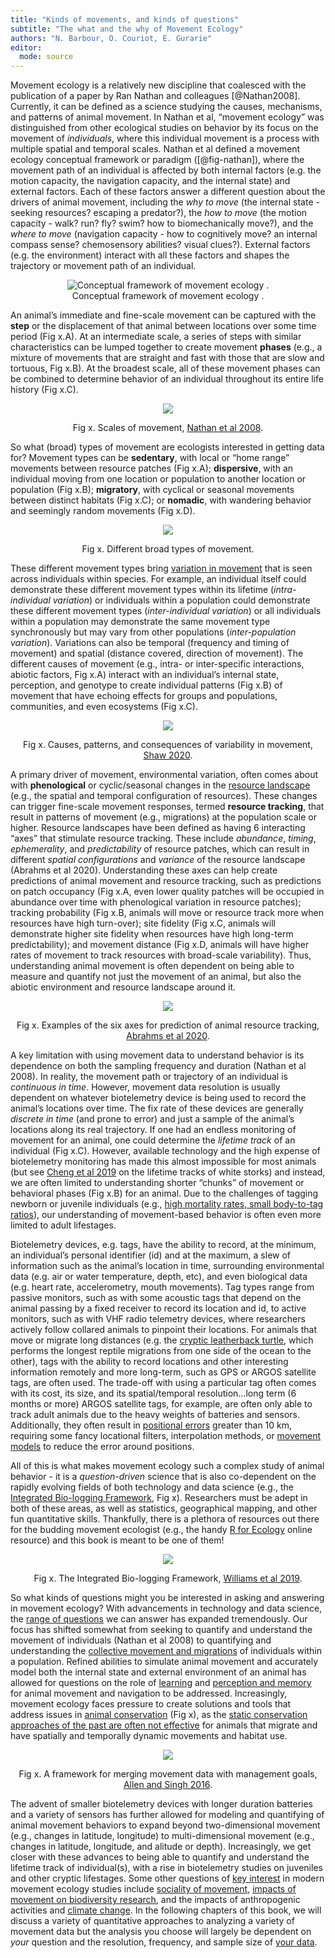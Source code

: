 ```yaml
---
title: "Kinds of movements, and kinds of questions"
subtitle: "The what and the why of Movement Ecology" 
authors: "N. Barbour, O. Couriot, E. Gurarie"
editor: 
  mode: source
---
```


Movement ecology is a relatively new discipline that coalesced with the publication of a paper by Ran Nathan and colleagues [@Nathan2008]. Currently, it can be defined as a science studying the causes, mechanisms, and patterns of animal movement. In Nathan et al, "movement ecology" was distinguished from other ecological studies on behavior by its focus on the movement of *individuals*, where this individual movement is a process with multiple spatial and temporal scales. Nathan et al defined a movement ecology conceptual framework or paradigm ([@fig-nathan]), where the movement path of an individual is affected by both internal factors (e.g. the motion capacity, the navigation capacity, and the internal state) and external factors. Each of these factors answer a different question about the drivers of animal movement, including the *why to move* (the internal state - seeking resources? escaping a predator?), the *how to move* (the motion capacity - walk? run? fly? swim? how to biomechanically move?), and the *where to move* (navigation capacity - how to cognitively move? an internal compass sense? chemosensory abilities? visual clues?). External factors (e.g. the environment) interact with all these factors and shapes the trajectory or movement path of an individual.

<center>![Conceptual framework of movement ecology .](images/Nathanetal_Fig1.PNG){#fig-nathan}</center>

An animal's immediate and fine-scale movement can be captured with the **step** or the displacement of that animal between locations over some time period (Fig x.A). At an intermediate scale, a series of steps with similar characteristics can be lumped together to create movement **phases** (e.g., a mixture of movements that are straight and fast with those that are slow and tortuous, Fig x.B). At the broadest scale, all of these movement phases can be combined to determine behavior of an individual throughout its entire life history (Fig x.C).

<center>

![](images/Nathanetal_Fig2.PNG)

Fig x. Scales of movement, [Nathan et al 2008](https://www.pnas.org/doi/10.1073/pnas.0800375105).

</center>

So what (broad) types of movement are ecologists interested in getting data for? Movement types can be **sedentary**, with local or "home range" movements between resource patches (Fig x.A); **dispersive**, with an individual moving from one location or population to another location or population (Fig x.B); **migratory**, with cyclical or seasonal movements between distinct habitats (Fig x.C); or **nomadic**, with wandering behavior and seemingly random movements (Fig x.D).

<center>

![](images/MovementTypes.PNG)

Fig x. Different broad types of movement.

</center>

These different movement types bring [variation in movement](https://movementecologyjournal.biomedcentral.com/articles/10.1186/s40462-020-0197-x) that is seen across individuals within species. For example, an individual itself could demonstrate these different movement types within its lifetime (*intra-individual variation*) or individuals within a population could demonstrate these different movement types (*inter-individual variation*) or all individuals within a population may demonstrate the same movement type synchronously but may vary from other populations (*inter-population variation*). Variations can also be temporal (frequency and timing of movement) and spatial (distance covered, direction of movement). The different causes of movement (e.g., intra- or inter-specific interactions, abiotic factors, Fig x.A) interact with an individual's internal state, perception, and genotype to create individual patterns (Fig x.B) of movement that have echoing effects for groups and populations, communities, and even ecosystems (Fig x.C).

<center>

![](images/Shaw2020_Fig1.PNG)

Fig x. Causes, patterns, and consequences of variability in movement, [Shaw 2020](https://movementecologyjournal.biomedcentral.com/articles/10.1186/s40462-020-0197-x).

</center>

A primary driver of movement, environmental variation, often comes about with **phenological** or cyclic/seasonal changes in the [resource landscape](https://pubmed.ncbi.nlm.nih.gov/33229137/) (e.g., the spatial and temporal configuration of resources). These changes can trigger fine-scale movement responses, termed **resource tracking**, that result in patterns of movement (e.g., migrations) at the population scale or higher. Resource landscapes have been defined as having 6 interacting "axes" that stimulate resource tracking. These include *abundance*, *timing*, *ephemerality*, and *predictability* of resource patches, which can result in different *spatial configurations* and *variance* of the resource landscape (Abrahms et al 2020). Understanding these axes can help create predictions of animal movement and resource tracking, such as predictions on patch occupancy (Fig x.A, even lower quality patches will be occupied in abundance over time with phenological variation in resource patches); tracking probability (Fig x.B, animals will move or resource track more when resources have high turn-over); site fidelity (Fig x.C, animals will demonstrate higher site fidelity when resources have high long-term predictability); and movement distance (Fig x.D, animals will have higher rates of movement to track resources with broad-scale variability). Thus, understanding animal movement is often dependent on being able to measure and quantify not just the movement of an animal, but also the abiotic environment and resource landscape around it.

<center>

![](images/Abrahms_etal_Fig1.PNG)

Fig x. Examples of the six axes for prediction of animal resource tracking, [Abrahms et al 2020](https://pubmed.ncbi.nlm.nih.gov/33229137/).

</center>

A key limitation with using movement data to understand behavior is its dependence on both the sampling frequency and duration (Nathan et al 2008). In reality, the movement path or trajectory of an individual is *continuous in time*. However, movement data resolution is usually dependent on whatever biotelemetry device is being used to record the animal's locations over time. The fix rate of these devices are generally *discrete in time* (and prone to error) and just a sample of the animal's locations along its real trajectory. If one had an endless monitoring of movement for an animal, one could determine the *lifetime track* of an individual (Fig x.C). However, available technology and the high expense of biotelemetry monitoring has made this almost impossible for most animals (but see [Cheng et al 2019](https://onlinelibrary.wiley.com/doi/full/10.1002/ece3.5395) on the lifetime tracks of white storks) and instead, we are often limited to understanding shorter "chunks" of movement or behavioral phases (Fig x.B) for an animal. Due to the challenges of tagging newborn or juvenile individuals (e.g., [high mortality rates, small body-to-tag ratios](https://www.int-res.com/abstracts/meps/v457/p165-170/)), our understanding of movement-based behavior is often even more limited to adult lifestages.

Biotelemetry devices, e.g. tags, have the ability to record, at the minimum, an individual's personal identifier (id) and at the maximum, a slew of information such as the animal's location in time, surrounding environmental data (e.g. air or water temperature, depth, etc), and even biological data (e.g. heart rate, accelerometry, mouth movements). Tag types range from passive monitors, such as with some acoustic tags that depend on the animal passing by a fixed receiver to record its location and id, to active monitors, such as with VHF radio telemetry devices, where researchers actively follow collared animals to pinpoint their locations. For animals that move or migrate long distances (e.g. the [cryptic leatherback turtle](https://besjournals.onlinelibrary.wiley.com/doi/full/10.1111/1365-2435.12073), which performs the longest reptile migrations from one side of the ocean to the other), tags with the ability to record locations and other interesting information remotely and more long-term, such as GPS or ARGOS satellite tags, are often used. The trade-off with using a particular tag often comes with its cost, its size, and its spatial/temporal resolution...long term (6 months or more) ARGOS satellite tags, for example, are often only able to track adult animals due to the heavy weights of batteries and sensors. Additionally, they often result in [positional errors](https://besjournals.onlinelibrary.wiley.com/doi/10.1111/j.2041-210X.2012.00245.x) greater than 10 km, requiring some fancy locational filters, interpolation methods, or [movement models](https://movementecologyjournal.biomedcentral.com/articles/10.1186/s40462-020-00217-7) to reduce the error around positions.

All of this is what makes movement ecology such a complex study of animal behavior - it is a *question-driven* science that is also co-dependent on the rapidly evolving fields of both technology and data science (e.g., the [Integrated Bio-logging Framework](https://www.ncbi.nlm.nih.gov/pmc/articles/PMC7041970/), Fig x). Researchers must be adept in both of these areas, as well as statistics, geographical mapping, and other fun quantitative skills. Thankfully, there is a plethora of resources out there for the budding movement ecologist (e.g., the handy [R for Ecology](https://www.rforecology.com/) online resource) and this book is meant to be one of them!

<center>

![](images/Williamsetal_2019_Fig1.PNG)

Fig x. The Integrated Bio-logging Framework, [Williams et al 2019](https://www.ncbi.nlm.nih.gov/pmc/articles/PMC7041970/).

</center>

So what kinds of questions might you be interested in asking and answering in movement ecology? With advancements in technology and data science, the [range of questions](https://www.degruyter.com/document/doi/10.2478/ami-2013-0002/html) we can answer has expanded tremendously. Our focus has shifted somewhat from seeking to quantify and understand the movement of individuals (Nathan et al 2008) to quantifying and understanding the [collective movement and migrations](https://royalsocietypublishing.org/doi/full/10.1098/rstb.2017.0004) of individuals within a population. Refined abilities to simulate animal movement and accurately model both the internal state and external environment of an animal has allowed for questions on the role of [learning](https://www.frontiersin.org/articles/10.3389/fevo.2021.681704/full) and [perception and memory](https://link.springer.com/article/10.1007/s12080-022-00542-0) for animal movement and navigation to be addressed. Increasingly, movement ecology faces pressure to create solutions and tools that address issues in [animal conservation](https://www.frontiersin.org/articles/10.3389/fevo.2015.00155/full) (Fig x), as the [static conservation approaches of the past are often not effective](https://esajournals.onlinelibrary.wiley.com/doi/abs/10.1890/130237) for animals that migrate and have spatially and temporally dynamic movements and habitat use.

<center>

![](images/AllenandSingh_2016_Fig1.PNG)

Fig x. A framework for merging movement data with management goals, [Allen and Singh 2016](https://www.frontiersin.org/articles/10.3389/fevo.2015.00155/full).

</center>

The advent of smaller biotelemetry devices with longer duration batteries and a variety of sensors has further allowed for modeling and quantifying of animal movement behaviors to expand beyond two-dimensional movement (e.g., changes in latitude, longitude) to multi-dimensional movement (e.g., changes in latitude, longitude, and alitude or depth). Increasingly, we get closer with these advances to being able to quantify and understand the lifetime track of individual(s), with a rise in biotelemetry studies on juveniles and other cryptic lifestages. Some other questions of [key interest](https://www.sciencedirect.com/science/article/abs/pii/S0169534716000604) in modern movement ecology studies include [sociality of movement](https://www.sciencedirect.com/science/article/pii/S0169534716000264?casa_token=8mp8o8eqOhcAAAAA:6nrTOYFJFmJ6oCw8_Z2lHaCtptXMLO5AHoKjLsyL-o7gFDnYlla5hz8_gF_mBM3HjyjIVvtyIPQ), [impacts of movement on biodiversity research](https://movementecologyjournal.biomedcentral.com/articles/10.1186/2051-3933-1-6), and the impacts of anthropogenic activities and [climate change](https://www.frontiersin.org/articles/10.3389/fevo.2018.00150/full). In the following chapters of this book, we will discuss a variety of quantitative approaches to analyzing a variety of movement data but the analysis you choose will largely be dependent on *your* question and the resolution, frequency, and sample size of [your data](https://besjournals.onlinelibrary.wiley.com/doi/full/10.1111/1365-2656.13094).
